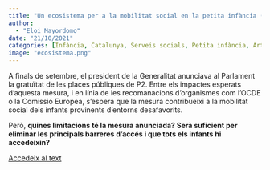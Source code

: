 ```yaml
---
title: "Un ecosistema per a la mobilitat social en la petita infància (0-3)"
author: 
  - "Eloi Mayordomo"
date: "21/10/2021"
categories: [Infància, Catalunya, Serveis socials, Petita infància, Article]
image: "ecosistema.png"
---
```


A finals de setembre, el president de la Generalitat anunciava al Parlament la gratuïtat de les places públiques de P2. Entre els impactes esperats d'aquesta mesura, i en línia de les recomanacions d'organismes com l'OCDE o la Comissió Europea, s'espera que la mesura contribueixi a la mobilitat social dels infants provinents d'entorns desafavorits.

Però, **quines limitacions té la mesura anunciada? Serà suficient per eliminar les principals barreres d'accés i que tots els infants hi accedeixin?**

[Accedeix al text](https://fundaciobofill.cat/blog/un-ecosistema-per-a-la-mobilitat-social-en-la-petita-infancia-0-3)
